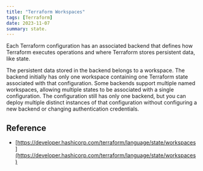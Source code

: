 ```yaml
---
title: "Terraform Workspaces"
tags: [Terraform]
date: 2023-11-07
summary: state.
---
```


Each Terraform configuration has an associated backend that defines how
Terraform executes operations and where Terraform stores persistent data, like
state.

The persistent data stored in the backend belongs to a workspace. The backend
initially has only one workspace containing one Terraform state associated
with that configuration. Some backends support multiple named workspaces,
allowing multiple states to be associated with a single configuration. The
configuration still has only one backend, but you can deploy multiple distinct
instances of that configuration without configuring a new backend or changing
authentication credentials.

## Reference

- [https://developer.hashicorp.com/terraform/language/state/workspaces](https://developer.hashicorp.com/terraform/language/state/workspaces)